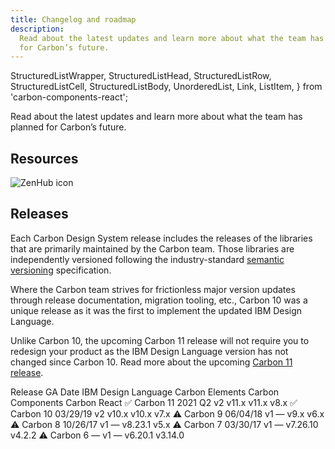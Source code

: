 ```yaml
---
title: Changelog and roadmap
description:
  Read about the latest updates and learn more about what the team has planned
  for Carbon’s future.
---
```


  StructuredListWrapper,
  StructuredListHead,
  StructuredListRow,
  StructuredListCell,
  StructuredListBody,
  UnorderedList,
  Link,
  ListItem,
} from 'carbon-components-react';

<PageDescription>

Read about the latest updates and learn more about what the team has planned for
Carbon’s future.

</PageDescription>

## Resources

<Row className="resource-card-group">
<Column colMd={4} colLg={4} noGutterSm>
  <ResourceCard
    subTitle="Changelog"
    href="https://github.com/carbon-design-system/carbon/releases">
    <MdxIcon name="github" />
  </ResourceCard>
</Column>
<Column colMd={4} colLg={4} noGutterSm>
  <ResourceCard
    subTitle="Roadmap"
    href="https://app.zenhub.com/workspaces/system-squad-593830641344b813db10934d/roadmap">

![ZenHub icon](images/z-icon.svg)

  </ResourceCard>
</Column>
</Row>

## Releases

Each Carbon Design System release includes the releases of the libraries that
are primarily maintained by the Carbon team. Those libraries are independently
versioned following the industry-standard
[semantic versioning](https://semver.org) specification.

Where the Carbon team strives for frictionless major version updates through
release documentation, migration tooling, etc., Carbon 10 was a unique release
as it was the first to implement the updated IBM Design Language.

Unlike Carbon 10, the upcoming Carbon 11 release will not require you to
redesign your product as the IBM Design Language version has not changed since
Carbon 10. Read more about the upcoming
[Carbon 11 release](https://medium.com/carbondesign/whats-coming-to-carbon-in-2021-39a4c7d1762a).

<StructuredListWrapper>
  <StructuredListHead>
    <StructuredListRow head>
      <StructuredListCell head>Release</StructuredListCell>
      <StructuredListCell head>GA Date</StructuredListCell>
      <StructuredListCell head>IBM Design Language</StructuredListCell>
      <StructuredListCell head>Carbon Elements</StructuredListCell>
      <StructuredListCell head>Carbon Components</StructuredListCell>
      <StructuredListCell head>Carbon React</StructuredListCell>
    </StructuredListRow>
  </StructuredListHead>
  <StructuredListBody>
    <StructuredListRow>
      <StructuredListCell>✅ Carbon 11</StructuredListCell>
      <StructuredListCell>2021 Q2</StructuredListCell>
      <StructuredListCell>
        <Link href="https://www.ibm.com/design/language">v2</Link>
      </StructuredListCell>
      <StructuredListCell>v11.x</StructuredListCell>
      <StructuredListCell>v11.x</StructuredListCell>
      <StructuredListCell>v8.x</StructuredListCell>
    </StructuredListRow>
    <StructuredListRow>
      <StructuredListCell>✅ Carbon 10</StructuredListCell>
      <StructuredListCell>03/29/19</StructuredListCell>
      <StructuredListCell>
        <Link href="https://www.ibm.com/design/language">v2</Link>
      </StructuredListCell>
      <StructuredListCell>
        <Link href="https://www.npmjs.com/package/@carbon/elements/v/latest">
          v10.x
        </Link>
      </StructuredListCell>
      <StructuredListCell>
        <Link href="https://www.npmjs.com/package/carbon-components/v/latest">
          v10.x
        </Link>
      </StructuredListCell>
      <StructuredListCell>
        <Link href="https://www.npmjs.com/package/carbon-components-react/v/latest">
          v7.x
        </Link>
      </StructuredListCell>
    </StructuredListRow>
    <StructuredListRow>
      <StructuredListCell>⚠️ Carbon 9</StructuredListCell>
      <StructuredListCell>06/04/18</StructuredListCell>
      <StructuredListCell>v1</StructuredListCell>
      <StructuredListCell>—</StructuredListCell>
      <StructuredListCell>
        <Link href="https://www.npmjs.com/package/carbon-components/v/9.x">
          v9.x
        </Link>
      </StructuredListCell>
      <StructuredListCell>
        <Link href="https://www.npmjs.com/package/carbon-components-react/v/6.x">
          v6.x
        </Link>
      </StructuredListCell>
    </StructuredListRow>
    <StructuredListRow>
      <StructuredListCell>⚠️ Carbon 8</StructuredListCell>
      <StructuredListCell>10/26/17</StructuredListCell>
      <StructuredListCell>v1</StructuredListCell>
      <StructuredListCell>—</StructuredListCell>
      <StructuredListCell>
        <Link href="https://www.npmjs.com/package/carbon-components/v/8.23.1">
          v8.23.1
        </Link>
      </StructuredListCell>
      <StructuredListCell>
        <Link href="https://www.npmjs.com/package/carbon-components-react/v/5.x">
          v5.x
        </Link>
      </StructuredListCell>
    </StructuredListRow>
    <StructuredListRow>
      <StructuredListCell>⚠️ Carbon 7</StructuredListCell>
      <StructuredListCell>03/30/17</StructuredListCell>
      <StructuredListCell>v1</StructuredListCell>
      <StructuredListCell>—</StructuredListCell>
      <StructuredListCell>
        <Link href="https://www.npmjs.com/package/carbon-components/v/7.26.10">
          v7.26.10
        </Link>
      </StructuredListCell>
      <StructuredListCell>
        <Link href="https://www.npmjs.com/package/carbon-components-react/v/4.2.2">
          v4.2.2
        </Link>
      </StructuredListCell>
    </StructuredListRow>
    <StructuredListRow>
      <StructuredListCell>⚠️ Carbon 6</StructuredListCell>
      <StructuredListCell>—</StructuredListCell>
      <StructuredListCell>v1</StructuredListCell>
      <StructuredListCell>—</StructuredListCell>
      <StructuredListCell>
        <Link href="https://www.npmjs.com/package/carbon-components/v/6.20.1">
          v6.20.1
        </Link>
      </StructuredListCell>
      <StructuredListCell>
        <Link href="https://www.npmjs.com/package/carbon-components-react/v/3.14.0">
          v3.14.0
        </Link>
      </StructuredListCell>
    </StructuredListRow>
  </StructuredListBody>
</StructuredListWrapper>
